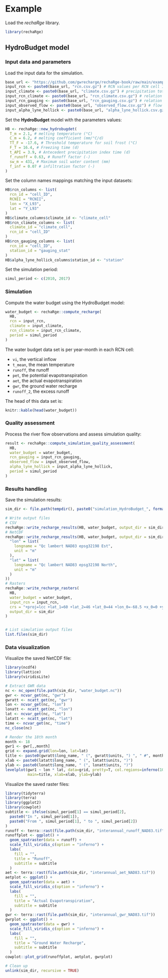 # Example

Load the _rechaRge_ library.

```r
library(rechaRge)
```

## HydroBudget model

### Input data and parameters

Load the input data for the simulation.

```r
base_url <- "https://github.com/gwrecharge/rechaRge-book/raw/main/examples/input/"
input_rcn <- paste0(base_url, "rcn.csv.gz") # RCN values per RCN cell ID
input_climate <- paste0(base_url, "climate.csv.gz") # precipitation total in mm/d per climate cell ID
input_rcn_climate <- paste0(base_url, "rcn_climate.csv.gz") # relation between climate and RCN cell IDs
input_rcn_gauging <- paste0(base_url, "rcn_gauging.csv.gz") # relation between gaugins station and RCN cell IDs
input_observed_flow <- paste0(base_url, "observed_flow.csv.gz") # flow rates in mm/d
input_alpha_lyne_hollick <- paste0(base_url, "alpha_lyne_hollick.csv.gz")
```

Set the **HydroBudget** model with the parameters values:

```r
HB <- rechaRge::new_hydrobugdet(
  T_m = 2.1, # melting temperature (°C)
  C_m = 6.2, # melting coefficient (mm/°C/d)
  TT_F = -17.6, # Threshold temperature for soil frost (°C)
  F_T = 16.4, # Freezing time (d)
  t_API = 3.9, # Antecedent precipitation index time (d)
  f_runoff = 0.63, # Runoff factor (-)
  sw_m = 431, # Maximum soil water content (mm)
  f_inf = 0.07 # infiltration factor (-)
)
```

Set the column names mappings matching the input datasets:

```r
HB$rcn_columns <- list(
  rcn_id = "cell_ID",
  RCNII = "RCNII",
  lon = "X_L93",
  lat = "Y_L93"
)
HB$climate_columns$climate_id <- "climate_cell"
HB$rcn_climate_columns <- list(
  climate_id = "climate_cell",
  rcn_id = "cell_ID"
)
HB$rcn_gauging_columns <- list(
  rcn_id = "cell_ID",
  station_id = "gauging_stat"
)
HB$alpha_lyne_hollick_columns$station_id <- "station"
```

Set the simulation period:

```r
simul_period <- c(2010, 2017)
```

### Simulation

Compute the water budget using the HydroBudget model:

```r
water_budget <- rechaRge::compute_recharge(
  HB,
  rcn = input_rcn,
  climate = input_climate,
  rcn_climate = input_rcn_climate,
  period = simul_period
)
```

The water budget data set is per year-month in each RCN cell:

* `vi`, the vertical inflow
* `t_mean`, the mean temperature
* `runoff`, the runoff
* `pet`, the potential evapotranspiration
* `aet`, the actual evapotranspiration
* `gwr`, the ground water recharge
* `runoff_2`, the excess runoff

The head of this data set is:

```r
knitr::kable(head(water_budget))
```

### Quality assessment

Process the river flow observations and assess simulation quality:

```r
result <- rechaRge::compute_simulation_quality_assessment(
  HB,
  water_budget = water_budget,
  rcn_gauging = input_rcn_gauging,
  observed_flow = input_observed_flow,
  alpha_lyne_hollick = input_alpha_lyne_hollick,
  period = simul_period
)
```

### Results handling

Save the simulation results:

```r
sim_dir <- file.path(tempdir(), paste0("simulation_HydroBudget_", format(Sys.time(), "%Y%m%dT%H_%M")))

# Write output files
# CSV
rechaRge::write_recharge_results(HB, water_budget, output_dir = sim_dir)
# NetCDF
rechaRge::write_recharge_results(HB, water_budget, output_dir = sim_dir, format = "nc", input_rcn = input_rcn, names = list(
  "lon" = list(
    longname = "Qc lambert NAD83 epsg32198 Est",
    unit = "m"
  ),
  "lat" = list(
    longname = "Qc lambert NAD83 epsg32198 North",
    unit = "m"
  )
))
# Rasters
rechaRge::write_recharge_rasters(
  HB,
  water_budget = water_budget,
  input_rcn = input_rcn,
  crs = "+proj=lcc +lat_1=60 +lat_2=46 +lat_0=44 +lon_0=-68.5 +x_0=0 +y_0=0 +ellps=GRS80 +datum=NAD83 +units=m +no_defs",
  output_dir = sim_dir
)


# List simulation output files
list.files(sim_dir)
```

### Data visualization

Visualize the saved NetCDF file:

```r
library(ncdf4)
library(lattice)
library(viridisLite)

# Extract GWR data
nc <- nc_open(file.path(sim_dir, "water_budget.nc"))
gwr <- ncvar_get(nc, "gwr")
gwratt <- ncatt_get(nc, "gwr")
lon <- ncvar_get(nc, "lon")
lonatt <- ncatt_get(nc, "lon")
lat <- ncvar_get(nc, "lat")
latatt <- ncatt_get(nc, "lat")
time <- ncvar_get(nc, "time")
nc_close(nc)

# Render the 18th month
month <- 18
gwr1 <- gwr[,,month]
grid <- expand.grid(lon=lon, lat=lat)
title <- paste0(gwratt$long_name, " (", gwratt$units, ") ", " #", month)
xlab <- paste0(latatt$long_name, " (", latatt$units, ")")
ylab <- paste0(lonatt$long_name, " (", lonatt$units, ")")
levelplot(gwr1 ~ lon * lat, data=grid, pretty=T, col.regions=inferno(100),
          main=title, xlab=xlab, ylab=ylab)

```



Visualize the saved raster files:

```r
library(tidyterra)
library(terra)
library(ggplot2)
library(cowplot)
subtitle <- ifelse(simul_period[1] == simul_period[2],
  paste0("In ", simul_period[1]),
  paste0("From ", simul_period[1], " to ", simul_period[2])
)
runoff <- terra::rast(file.path(sim_dir, "interannual_runoff_NAD83.tif"))
runoffplot <- ggplot() +
  geom_spatraster(data = runoff) +
  scale_fill_viridis_c(option = "inferno") +
  labs(
    fill = "",
    title = "Runoff",
    subtitle = subtitle
  )
aet <- terra::rast(file.path(sim_dir, "interannual_aet_NAD83.tif"))
aetplot <- ggplot() +
  geom_spatraster(data = aet) +
  scale_fill_viridis_c(option = "inferno") +
  labs(
    fill = "",
    title = "Actual Evapotranspiration",
    subtitle = subtitle
  )
gwr <- terra::rast(file.path(sim_dir, "interannual_gwr_NAD83.tif"))
gwrplot <- ggplot() +
  geom_spatraster(data = gwr) +
  scale_fill_viridis_c(option = "inferno") +
  labs(
    fill = "",
    title = "Ground Water Recharge",
    subtitle = subtitle
  )
cowplot::plot_grid(runoffplot, aetplot, gwrplot)
```

```r
# Clean up
unlink(sim_dir, recursive = TRUE)
```

